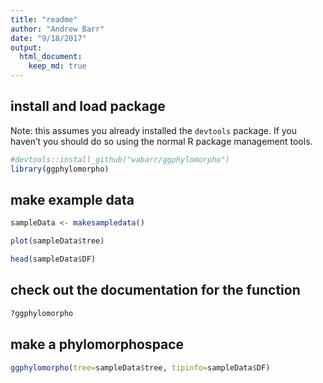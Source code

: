 ```yaml
---
title: "readme"
author: "Andrew Barr"
date: "9/18/2017"
output: 
  html_document:
    keep_md: true
---
```


## install and load package

Note: this assumes you already installed the `devtools` package.  If you haven't you should do so using the normal R package management tools. 

```r
#devtools::install_github("wabarr/ggphylomorpho")
library(ggphylomorpho)
```

## make example data

```r
sampleData <- makesampledata()

plot(sampleData$tree)

head(sampleData$DF)
```

## check out the documentation for the function
```r
?ggphylomorpho
```

## make a phylomorphospace

```r
ggphylomorpho(tree=sampleData$tree, tipinfo=sampleData$DF)
```

